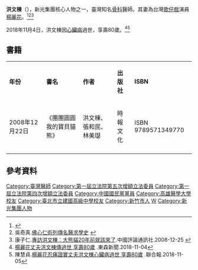 {{POV|time=2009-11-06}}
{{Infobox_Prime_Minister
| name = 洪文棟<br>Hung Wenton
| image = 
| sex = 男 
| birth_date = 1937年12月22日
| nationality = {{ROC}}
| birth_place = {{TWN}}
| death_date ={{death date and age|2018|11|4|1937|12|22}}
| death_place = {{TWN}}
| death_cause=[[心臟病|心臟病]]
| constituency = 
| Native place=
| spouse = [[楊麗花|楊麗花]]（1983年結婚）
| parents =  父：洪萬傳<br>母：洪彭瑞蘭
| children = 洪世菁<br>洪世凌<br>洪世欣<br>洪士琪<br>徐國璋
| profession = 醫師
| native place = 
| religion = 
| signature =
| party = {{KMT|23px}}
| educate =  
*[[福星國小|福星國小]]
*[[建國中學|建國中學]]
*[[高雄醫學院|高雄醫學院]]醫學系畢業
| past =
*[[榮民總醫院|榮民總醫院]][[內科|內科]]服務<br>（民國51年）
*轉任[[外科|外科]]並專攻內科<br>（民國53年後）
*[[台北市|台北市]]選區當選第一屆第四、五次增額立法委員<br>（民國72年）
*[[木柵動物園|木柵動物園]]內部動物園之友協會理事長(1986年至1994年和2002年至2018年)
*台灣新光集團旗下公司董事長、副董事長、駐會董事、常務董事、董事、監察人等職位。其中包括但不限於台灣新光實業股份有限公司、新光人壽保險股份有限公司、新光紡織股份有限公司等<br>（民國70年起）
*擔任台灣新光集團控股公司王田毛紡股份有限公司董事長<br>（民國100年）
*擔任台灣新光集團控股公司新勝股份有限公司董事長<br>（民國106年）
| work =
*《團團圓圓 我的寶貝貓熊》
| footnotes =
}}

'''洪文棟'''（{{bd|1937年|12月22日|2018年|11月4日|catIdx=Hong洪}}），新光集團核心人物之一，臺灣知名[[骨科|骨科]]醫師。其妻為台灣[[歌仔戲|歌仔戲]]演員[[楊麗花|楊麗花]]。<ref>{{Cite web |url=http://drkao.com/library/2/4dchistory/his_main.htm |title=佛心仁術列傳名醫求學史 |access-date=2008-12-26 |archive-date=2016-03-04 |archive-url=https://web.archive.org/web/20160304120022/http://drkao.com/library/2/4dchistory/his_main.htm |dead-url=no }}</ref><ref>吳奇真.[http://drkao.com/library/2/4dchistory/his_main.htm 佛心仁術列傳名醫求學史] {{Wayback|url=http://drkao.com/library/2/4dchistory/his_main.htm |date=20160304120022 }}</ref><ref>康子仁.[http://www.chinareviewnews.com/doc/1008/3/8/9/100838923.html 專訪洪文棟：大熊貓20年前就該來了].中國評論通訊社.2008-12-25 {{Wayback|url=http://www.chinareviewnews.com/doc/1008/3/8/9/100838923.html |date=20151222210303 }}</ref>

2018年11月4日，洪文棟因[[心臟病|心臟病]]過世，享壽80歲。<ref>[https://www.youtube.com/watch?v=9HOoMG69w0Y 楊麗花丈夫洪文棟傳過世 享壽80歲] {{Wayback|url=https://www.youtube.com/watch?v=9HOoMG69w0Y |date=20200229182421 }}.東森新聞.2018-11-04</ref><ref>陳慧貞.[https://stars.udn.com/star/story/10091/3461446 楊麗花忍痛證實丈夫洪文棟心臟病過世 享壽80歲] {{Wayback|url=https://stars.udn.com/star/story/10091/3461446 |date=20190609155243 }}.聯合報.2018-11-05</ref>

==書籍==
{| class="wikitable" 
|- align=center
| style="width:20%"|'''年份'''||'''書名'''||'''作者'''||'''出版社'''||'''ISBN'''
|-
|2008年12月22日||《團團圓圓 我的寶貝貓熊》||洪文棟、張和民、林美璱||時報文化||ISBN 9789571349770
|-
|}

==參考資料==
{{reflist}}

{{Authority control}}
{{DEFAULTSORT:Hong洪}}
[[Category:臺灣醫師|Category:臺灣醫師]]
[[Category:第一屆立法院第五次增額立法委員|Category:第一屆立法院第五次增額立法委員]]
[[Category:第一屆立法院第四次增額立法委員|Category:第一屆立法院第四次增額立法委員]]
[[Category:中國國民黨黨員|Category:中國國民黨黨員]]
[[Category:高雄醫學大學校友|Category:高雄醫學大學校友]]
[[Category:臺北市立建國高級中學校友|Category:臺北市立建國高級中學校友]]
[[Category:新竹市人|Category:新竹市人]]
[[Category:洪姓|W]]
[[Category:新光集團人物|Category:新光集團人物]]